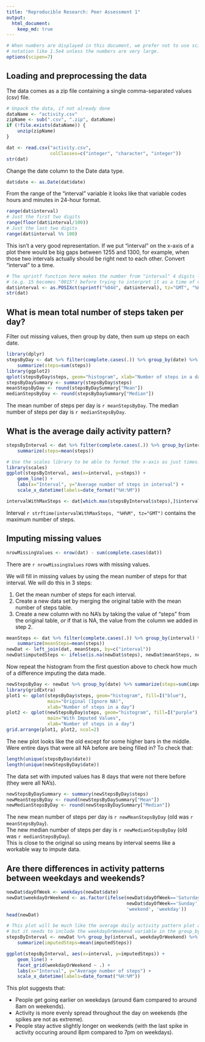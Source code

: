 ```yaml
---
title: "Reproducible Research: Peer Assessment 1"
output: 
  html_document:
    keep_md: true
---
```


```r
# When numbers are displayed in this document, we prefer not to use scientific
# notation like 1.5e4 unless the numbers are very large.
options(scipen=7)
```

## Loading and preprocessing the data

The data comes as a zip file containing a single comma-separated values (csv)
file.

```r
# Unpack the data, if not already done
dataName <- "activity.csv"
zipName <- sub(".csv", ".zip", dataName)
if (!file.exists(dataName)) {
    unzip(zipName)
}

dat <- read.csv("activity.csv",
                colClasses=c("integer", "character", "integer"))
str(dat)
```

Change the date column to the Date data type.

```r
dat$date <- as.Date(dat$date)
```

From the range of the "interval" variable it looks like that variable codes
hours and minutes in 24-hour format.

```r
range(dat$interval)
# Just the first two digits
range(floor(dat$interval/100))
# Just the last two digits
range(dat$interval %% 100)
```

This isn't a very good representation. If we put "interval" on the x-axis of a
plot there would be big gaps between 1255 and 1300, for example, when those two
intervals actually should be right next to each other. Convert "interval" to a
time.

```r
# The sprintf function here makes the number from "interval" 4 digits long
# (e.g. 15 becomes "0015") before trying to interpret it as a time of day.
dat$interval <- as.POSIXct(sprintf("%04d", dat$interval), tz="GMT", "%H%M")
str(dat)
```


## What is mean total number of steps taken per day?

Filter out missing values, then group by date, then sum up steps on each date.

```r
library(dplyr)
stepsByDay <- dat %>% filter(complete.cases(.)) %>% group_by(date) %>%
    summarize(steps=sum(steps))
library(ggplot2)
qplot(stepsByDay$steps, geom="histogram", xlab="Number of steps in a day")
stepsByDaySummary <- summary(stepsByDay$steps)
meanStepsByDay <- round(stepsByDaySummary["Mean"])
medianStepsByDay <- round(stepsByDaySummary["Median"])
```

The mean number of steps per day is `r meanStepsByDay`.
The median number of steps per day is `r medianStepsByDay`.


## What is the average daily activity pattern?

```r
stepsByInterval <- dat %>% filter(complete.cases(.)) %>% group_by(interval) %>%
    summarize(steps=mean(steps))

# Use the scales library to be able to format the x-axis as just times.
library(scales)
ggplot(stepsByInterval, aes(x=interval, y=steps)) +
    geom_line() +
    labs(x="Interval", y="Average number of steps in interval") +
    scale_x_datetime(labels=date_format("%H:%M"))

intervalWithMaxSteps <- dat[which.max(stepsByInterval$steps),]$interval
```

Interval `r strftime(intervalWithMaxSteps, "%H%M", tz="GMT")` contains the
maximum number of steps.


## Imputing missing values

```r
nrowMissingValues <- nrow(dat) - sum(complete.cases(dat))
```

There are `r nrowMissingValues` rows with missing values.

We will fill in missing values by using the mean number of steps for that
interval. We will do this in 3 steps:

1. Get the mean number of steps for each interval.
2. Create a new data set by merging the original table with the mean number of
   steps table.
3. Create a new column with no NA's by taking the value of "steps" from the
   original table, *or* if that is NA, the value from the column we added in
   step 2.

```r
meanSteps <- dat %>% filter(complete.cases(.)) %>% group_by(interval) %>%
    summarize(meanSteps=mean(steps))
newDat <- left_join(dat, meanSteps, by=c("interval"))
newDat$imputedSteps <- ifelse(is.na(newDat$steps), newDat$meanSteps, newDat$steps)
```

Now repeat the histogram from the first question above to check how much of a
difference imputing the data made.

```r
newStepsByDay <- newDat %>% group_by(date) %>% summarize(steps=sum(imputedSteps))
library(gridExtra)
plot1 <- qplot(stepsByDay$steps, geom="histogram", fill=I("blue"),
               main="Original (Ignore NA)",
               xlab="Number of steps in a day")
plot2 <- qplot(newStepsByDay$steps, geom="histogram", fill=I("purple"),
               main="With Imputed Values",
               xlab="Number of steps in a day")
grid.arrange(plot1, plot2, ncol=2)
```

The new plot looks like the old except for some higher bars in the middle. Were
entire days that were all NA before are being filled in? To check that:

```r
length(unique(stepsByDay$date))
length(unique(newStepsByDay$date))
```

The data set with imputed values has 8 days that were not there before (they
were all NA's).

```r
newStepsByDaySummary <- summary(newStepsByDay$steps)
newMeanStepsByDay <- round(newStepsByDaySummary["Mean"])
newMedianStepsByDay <- round(newStepsByDaySummary["Median"])
```

The new mean number of steps per day is `r newMeanStepsByDay`
(old was `r meanStepsByDay`).  
The new median number of steps per day is `r newMedianStepsByDay`
(old was `r medianStepsByDay`).  
This is close to the original so using means by interval seems like a
workable way to impute data.


## Are there differences in activity patterns between weekdays and weekends?

```r
newDat$dayOfWeek <- weekdays(newDat$date)
newDat$weekdayOrWeekend <- as.factor(ifelse(newDat$dayOfWeek=='Saturday' |
                                            newDat$dayOfWeek=='Sunday',
                                            'weekend', 'weekday'))
head(newDat)

# This plot will be much like the average daily activity pattern plot above,
# but it needs to include the weekdayOrWeekend variable in the group_by.
stepsByInterval <- newDat %>% group_by(interval, weekdayOrWeekend) %>%
    summarize(imputedSteps=mean(imputedSteps))

ggplot(stepsByInterval, aes(x=interval, y=imputedSteps)) +
    geom_line() +
    facet_grid(weekdayOrWeekend ~ .) +
    labs(x="Interval", y="Average number of steps") +
    scale_x_datetime(labels=date_format("%H:%M"))
```

This plot suggests that:

- People get going earlier on weekdays (around 6am compared to around 8am on
  weekends).
- Activity is more evenly spread throughout the day on weekends (the spikes are
  not as extreme).
- People stay active slightly longer on weekends (with the last spike in
  activity occuring around 8pm compared to 7pm on weekdays).
